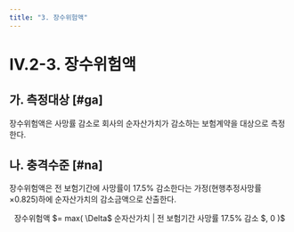```yaml
---
title: "3. 장수위험액"
---
```


# IV.2-3. 장수위험액

## 가. 측정대상 [#ga]
장수위험액은 사망률 감소로 회사의 순자산가치가 감소하는 보험계약을 대상으로 측정한다.

## 나. 충격수준 [#na]
장수위험액은 전 보험기간에 사망률이 17.5% 감소한다는 가정(현행추정사망률×0.825)하에 순자산가치의 감소금액으로 산출한다.

<Math>
<center>
장수위험액 $= max( \Delta$ 순자산가치 | 전 보험기간 사망률 17.5% 감소 $, 0 )$
</center>
</Math>
